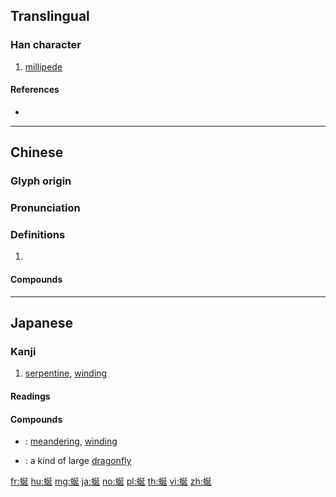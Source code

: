{{character info/new}}
==Translingual==

===Han character===
{{Han char|rn=142|rad=虫|as=07|sn=13|four=52141|canj=LINKM,LINKV}}

# [[millipede]]

====References====
* {{Han ref|kx=1085.120|dkj=33120|dj=1552.190|hdz=42849.140|uh=8712|ud=34578|bh=E3E9|bd=58345}}

----

==Chinese==
{{zh-forms}}

===Glyph origin===
{{Han etym}}

===Pronunciation===
{{zh-pron
|m=yán
|c=jin4
|mn=qz,xm,zz:iân
|mc=y
|oc=y
|cat=
}}

===Definitions===
{{zh-hanzi}}

# {{rfdef|zh}}

====Compounds====
{{zh-der|海蜒|蚰蜒|蚰蜒草|蜒蚰|蜒蜒|蜿蜒}}

----

==Japanese==

===Kanji===
{{ja-kanji|grade=|rs=虫07}}

# [[serpentine]], [[winding]]

====Readings====
{{ja-readings
|goon=[[えん]] (en), {{qualifier|historical}} [[ゑん]] (wen)
|kanon=[[えん]] (en), {{qualifier|historical}} [[ゑん]] (wen)
}}

====Compounds====
{{der-top|Compounds}}
* {{ja-r|蜿蜒|えんえん}}: [[meandering]], [[winding]]
* {{ja-r|蜻蜒|やんま}}: a kind of large [[dragonfly]]
{{der-bottom}}

[[fr:蜒]]
[[hu:蜒]]
[[mg:蜒]]
[[ja:蜒]]
[[no:蜒]]
[[pl:蜒]]
[[th:蜒]]
[[vi:蜒]]
[[zh:蜒]]